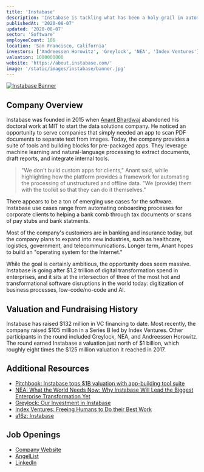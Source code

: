 ```yaml
---
title: 'Instabase'
description: 'Instabase is tackling what has been a holy grail in automation: understanding and providing a framework for automating the processing of unstructured and offline data, which to-date has been done by humans.'
publishedAt: '2020-08-07'
updated: '2020-08-07'
sector: 'Software'
employeeCount: 106
location: 'San Francisco, California'
investors: ['Andreessen Horowitz', 'Greylock', 'NEA', 'Index Ventures']
valuation: 1000000000
website: 'https://about.instabase.com/'
image: '/static/images/instabase/banner.jpg'
---
```


[![Instabase Banner](/static/images/instabase/banner.jpg)](https://about.instabase.com/)

## Company Overview

Instabase was founded in 2015 when [Anant Bhardwaj](https://www.linkedin.com/in/anantpb/) abandoned his doctoral work at MIT to start the data solutions company. He noticed an opportunity to serve companies that simply needed an app to scan PDF documents to separate text from images. Today, the company provides a suite of tools and building blocks for pre-packaged apps. They leverage machine learning and natural-language processing to extract documents, draft reports, and integrate internal tools.

> "We don't build custom apps for clients," Anant said, while highlighting how the platform provides a framework for automating the processing of unstructured and offline data. "We (provide) them with the toolkit so that they can do it themselves."

There appears to be a ton of emerging use cases for the software. Instabase use cases range from automating onboarding processes for corporate clients to helping a bank comb through tax documents or scans of pay stubs and bank statments.

Most of the company's customers are in banking and insurance today, but the company plans to expand into new industries, such as healthcare, logistics, government, and telecommunications. Longer term, Anant hopes to build an "operating system for the Internet."

While the goal is certainly ambitious, the opportunity does seem massive. Instabase is going after \$1.2 trillion of digital transformation spend in enterprises, and it sits at the intersection of three of the most hot and transformational software disruptions in the world today: digitization of business processes, low-code/no-code and AI.

## Valuation and Fundraising History

Instabase has raised $132 million in VC financing to date.  Most recently, the company raised $105 million in a Series B led by Index Ventures. Other participants in the round included Greylock, NEA, and Andreessen Horowitz. The round earned Instabase a valuation just north of $1 billion, which roughly eight times the $125 million valuation it reached in 2017.

## Additional Resources

- [Pitchbook: Instabase tops $1B valuation with app-building tool suite](https://pitchbook.com/news/articles/instabase-tops-1b-valuation-with-app-building-tool-suite#:~:text=Four%20years%20ago%2C%20Anant%20Bhardwaj,B%20led%20by%20Index%20Ventures.)
- [NEA: What the World Needs Now: Why Instabase Will Lead the Biggest Enterprise Transformation Yet](https://www.nea.com/blog/what-the-world-needs-now-why-instabase-will-lead-the-biggest-enterprise-transformation-yet)
- [Greylock: Our Investment in Instabase](https://news.greylock.com/our-investment-in-instabase-8c4f02d6ce90)
- [Index Ventures: Freeing Humans to Do their Best Work](https://www.indexventures.com/perspectives/freeing-humans-do-their-best-work/)
- [a16z: Instabase](https://a16z.com/2019/10/21/instabase/)

## Job Openings

- [Company Website](https://boards.greenhouse.io/instabase)
- [AngelList](https://angel.co/company/instabase/jobs)
- [LinkedIn](https://www.linkedin.com/jobs/instabase-jobs/)
